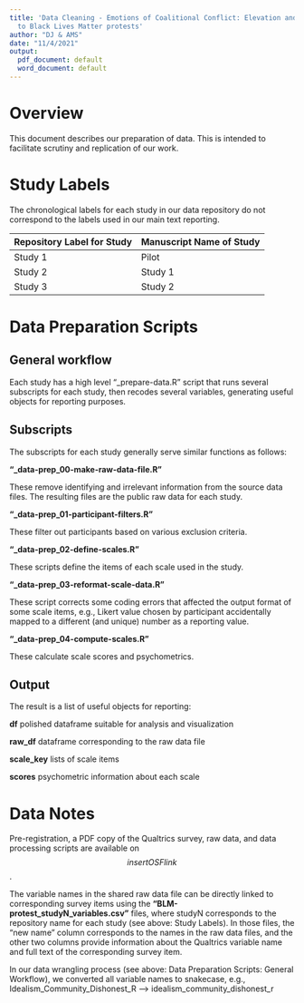 ```yaml
---
title: 'Data Cleaning - Emotions of Coalitional Conflict: Elevation and Anger in response
  to Black Lives Matter protests'
author: "DJ & AMS"
date: "11/4/2021"
output:
  pdf_document: default
  word_document: default
---
```


# Overview

This document describes our preparation of data. This is intended to facilitate scrutiny and replication of our work.

# Study Labels

The chronological labels for each study in our data repository do not correspond to the labels used in our main text reporting.

| Repository Label for Study | Manuscript Name of Study |
|----------------------------|--------------------------|
| Study 1                    | Pilot                    |
| Study 2                    | Study 1                  |
| Study 3                    | Study 2                  |

# Data Preparation Scripts

## General workflow

Each study has a high level "\_prepare-data.R" script that runs several subscripts for each study, then recodes several variables, generating useful objects for reporting purposes.

## Subscripts

The subscripts for each study generally serve similar functions as follows:

**"\_data-prep_00-make-raw-data-file.R"**

These remove identifying and irrelevant information from the source data files. The resulting files are the public raw data for each study.

**"\_data-prep_01-participant-filters.R"**

These filter out participants based on various exclusion criteria.

**"\_data-prep_02-define-scales.R"**

These scripts define the items of each scale used in the study.

**"\_data-prep_03-reformat-scale-data.R"**

These script corrects some coding errors that affected the output format of some scale items, e.g., Likert value chosen by participant accidentally mapped to a different (and unique) number as a reporting value.

**"\_data-prep_04-compute-scales.R"**

These calculate scale scores and psychometrics.

## Output

The result is a list of useful objects for reporting:

**df** polished dataframe suitable for analysis and visualization

**raw_df** dataframe corresponding to the raw data file

**scale_key** lists of scale items

**scores** psychometric information about each scale

# Data Notes

Pre-registration, a PDF copy of the Qualtrics survey, raw data, and data processing scripts are available on $$insert OSF link$$.

The variable names in the shared raw data file can be directly linked to corresponding survey items using the **"BLM-protest_studyN_variables.csv"** files, where studyN corresponds to the repository name for each study (see above: Study Labels). In those files, the "new name" column corresponds to the names in the raw data files, and the other two columns provide information about the Qualtrics variable name and full text of the corresponding survey item.

In our data wrangling process (see above: Data Preparation Scripts: General Workflow), we converted all variable names to snakecase, e.g., Idealism_Community_Dishonest_R --\> idealism_community_dishonest_r
